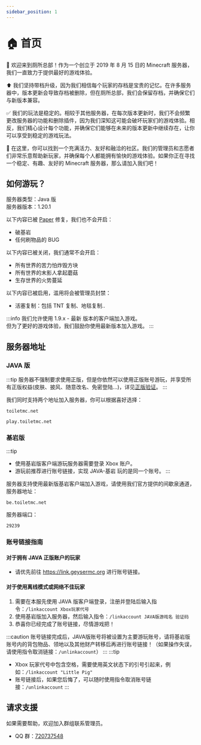 ```yaml
---
sidebar_position: 1
---
```


# 🏠 首页

🙂 欢迎来到厕所总部！作为一个创立于 2019 年 8 月 15 日的 Minecraft 服务器，我们一直致力于提供最好的游戏体验。

⬆️ 我们坚持带档升级，因为我们相信每个玩家的存档是宝贵的记忆。在许多服务器中，版本更新会导致存档被删除，但在厕所总部，我们会保留存档，并确保它们与新版本兼容。

✅ 我们的玩法是稳定的。相较于其他服务器，在每次版本更新时，我们不会频繁更改服务器的功能和删除插件，因为我们深知这可能会破坏玩家们的游戏体验。相反，我们精心设计每个功能，并确保它们能够在未来的版本更新中继续存在，让你可以享受到稳定的游戏玩法。

🥳 在这里，你可以找到一个充满活力、友好和融洽的社区。我们的管理员和志愿者们非常乐意帮助新玩家，并确保每个人都能拥有愉快的游戏体验。如果你正在寻找一个稳定、有趣、友好的 Minecraft 服务器，那么请加入我们吧！

## 如何游玩？

服务器类型：Java 版  
服务器版本：1.20.1

以下内容已被 [Paper](https://papermc.io/software/paper) 修复，我们也不会开启：
- 破基岩
- 任何刷物品的 BUG

以下内容已被关闭，我们通常不会开启：
- 所有世界的苦力怕炸毁方块
- 所有世界的末影人拿起蘑菇
- 生存世界的火势蔓延

以下内容已被启用，滥用将会被管理员封禁：
- 活塞复制：包括 TNT 复制、地毯复制..

:::info
我们允许使用 1.9.x - 最新 版本的客户端加入游戏。  
但为了更好的游戏体验，我们鼓励你使用最新版本加入游戏。
:::

## 服务器地址

### JAVA 版

:::tip
服务器不强制要求使用正版，但是你依然可以使用正版账号游玩，并享受所有正版权益(皮肤、披风、随意改名、免密登陆...)，详见[正版验证](/help/feature/premium)。
:::

我们同时支持两个地址加入服务器，你可以根据喜好选择：

```
toiletmc.net
```

```
play.toiletmc.net
```

### 基岩版

:::tip
- 使用基岩版客户端游玩服务器需要登录 Xbox 账户。
- 游玩前推荐进行账号链接，实现 JAVA-基岩 玩的是同一个账号。
:::

服务器支持使用最新版基岩客户端加入游戏，请使用我们官方提供的间歇泉通道，服务器地址：
```
be.toiletmc.net
```
服务器端口：
```
29239
```

### 账号链接指南

#### 对于拥有 JAVA 正版账户的玩家 

- 请优先前往 https://link.geysermc.org 进行账号链接。

#### 对于使用离线模式或网络不佳玩家

1. 需要在本服先使用 JAVA 版客户端登录，注册并登陆后输入指令：`/linkaccount Xbox玩家代号`
3. 使用基岩版加入服务器，然后输入指令：`/linkaccount JAVA版游戏名 验证码`
4. 恭喜你已经完成了账号链接，尽情游戏把！

:::caution
账号链接完成后，JAVA版账号将被设置为主要游玩账号，请将基岩版账号内的背包物品、领地以及其他财产转移后再进行账号链接！（如果操作失误，请使用指令取消链接：`/unlinkaccount`）
:::
:::tip
* Xbox 玩家代号中包含空格，需要使用英文状态下的引号引起来，例如：`/linkaccount "Little Pig"`
* 账号链接后，如果您后悔了，可以随时使用指令取消账号链接：`/unlinkaccount`
:::

## 请求支援

如果需要帮助，欢迎加入群组联系管理员。

- QQ 群：[720737548](https://jq.qq.com/?_wv=1027&k=Uc4Zt2F1)
